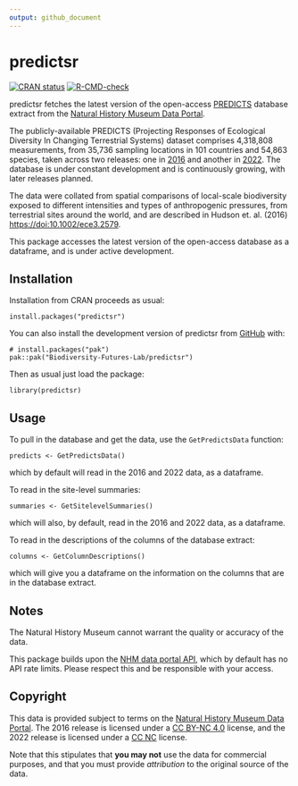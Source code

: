 ```yaml
---
output: github_document
---
```


# predictsr

<!-- badges: start -->
[![CRAN status](https://www.r-pkg.org/badges/version/predictsr)](https://cran.r-project.org/package=predictsr)
[![R-CMD-check](https://github.com/Biodiversity-Futures-Lab/predictsr/actions/workflows/R-CMD-check.yaml/badge.svg)](https://github.com/Biodiversity-Futures-Lab/predictsr/actions/workflows/R-CMD-check.yaml)
<!-- badges: end -->

predictsr fetches the latest version of the open-access [PREDICTS](https://www.nhm.ac.uk/our-science/research/projects/predicts.html) database extract from the [Natural History Museum Data Portal](https://data.nhm.ac.uk/).

The publicly-available PREDICTS (Projecting Responses of Ecological Diversity In Changing Terrestrial Systems) dataset comprises 4,318,808 measurements, from 35,736 sampling locations in 101 countries and 54,863 species, taken across two releases: one in [2016](https://data.nhm.ac.uk/dataset/the-2016-release-of-the-predicts-database-v1-1) and another in [2022](https://data.nhm.ac.uk/dataset/release-of-data-added-to-the-predicts-database-november-2022). The database is under constant development and is continuously growing, with later releases planned.

The data were collated from spatial comparisons of local-scale biodiversity exposed to different intensities and types of anthropogenic pressures, from terrestrial sites around the world, and are described in Hudson et. al. (2016) <https://doi:10.1002/ece3.2579>.

This package accesses the latest version of the open-access database as a dataframe, and is under active development.

## Installation

Installation from CRAN proceeds as usual:

```
install.packages("predictsr")
```

You can also install the development version of predictsr from [GitHub](https://github.com/) with:

```
# install.packages("pak")
pak::pak("Biodiversity-Futures-Lab/predictsr")
```

Then as usual just load the package:

```
library(predictsr)
```

## Usage

To pull in the database and get the data, use the `GetPredictsData` function:

```
predicts <- GetPredictsData()
```

which by default will read in the 2016 and 2022 data, as a dataframe.

To read in the site-level summaries:

```
summaries <- GetSitelevelSummaries()
```

which will also, by default, read in the 2016 and 2022 data, as a dataframe.

To read in the descriptions of the columns of the database extract:

```
columns <- GetColumnDescriptions()
```

which will give you a dataframe on the information on the columns that are in the database extract.

## Notes

The Natural History Museum cannot warrant the quality or accuracy of the data.

This package builds upon the [NHM data portal API](https://data.nhm.ac.uk/about/download), which by default has no API rate limits. Please respect this and be responsible with your access.

## Copyright

This data is provided subject to terms on the [Natural History Museum Data Portal](https://data.nhm.ac.uk/terms-conditions). The 2016 release is licensed under a [CC BY-NC 4.0](https://creativecommons.org/licenses/by-nc/4.0/) license, and the 2022 release is licensed under a [CC NC](https://creativecommons.org/licenses/by-nc/4.0/) license.

Note that this stipulates that **you may not** use the data for commercial purposes, and that you must provide *attribution* to the original source of the data.
